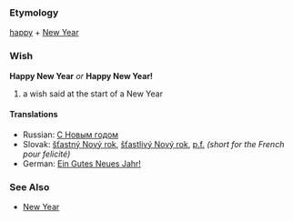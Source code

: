 === Etymology ===
[[happy]] + [[New Year]]
=== Wish ===
'''Happy New Year''' ''or'' '''Happy New Year!'''
# a wish said at the start of a New Year
==== Translations ====
*Russian: [[С Новым годом]]
*Slovak: [[šťastný Nový rok]], [[šťastlivý Nový rok]], [[p.f.]] ''(short for the French pour felicité)''
*German: [[Ein Gutes Neues Jahr!]]
=== See Also ===
* [[New Year]]